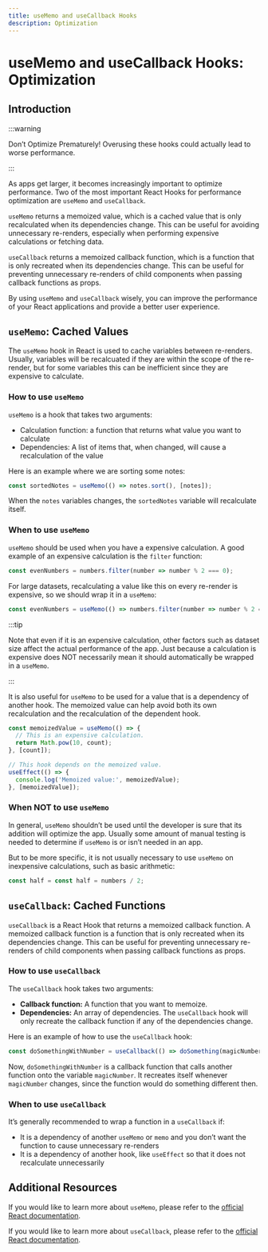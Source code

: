 ```yaml
---
title: useMemo and useCallback Hooks
description: Optimization
---
```




# useMemo and useCallback Hooks: Optimization

## Introduction

:::warning

Don’t Optimize Prematurely!
Overusing these hooks could actually lead to worse performance.

:::

As apps get larger, it becomes increasingly important to optimize performance. Two of the most important React Hooks for performance optimization are `useMemo` and `useCallback`.

`useMemo` returns a memoized value, which is a cached value that is only recalculated when its dependencies change. This can be useful for avoiding unnecessary re-renders, especially when performing expensive calculations or fetching data.

`useCallback` returns a memoized callback function, which is a function that is only recreated when its dependencies change. This can be useful for preventing unnecessary re-renders of child components when passing callback functions as props.

By using `useMemo` and `useCallback` wisely, you can improve the performance of your React applications and provide a better user experience.

## `useMemo`: Cached Values

The `useMemo` hook in React is used to cache variables between re-renders. Usually, variables will be recalcuated if they are within the scope of the re-render, but for some variables this can be inefficient since they are expensive to calculate.

### How to use `useMemo`

`useMemo` is a hook that takes two arguments:

- Calculation function: a function that returns what value you want to calculate
- Dependencies: A list of items that, when changed, will cause a recalculation of the value

Here is an example where we are sorting some notes:

```jsx
const sortedNotes = useMemo(() => notes.sort(), [notes]);
```

When the `notes` variables changes, the `sortedNotes` variable will recalculate itself.

### When to use `useMemo`

`useMemo` should be used when you have a expensive calculation. A good example of an expensive calculation is the `filter` function:

```jsx
const evenNumbers = numbers.filter(number => number % 2 === 0);
```

For large datasets, recalculating a value like this on every re-render is expensive, so we should wrap it in a `useMemo`:

```jsx
const evenNumbers = useMemo(() => numbers.filter(number => number % 2 === 0), [numbers]);
```

:::tip

Note that even if it is an expensive calculation, other factors such as dataset size affect the actual performance of the app. Just because a calculation is expensive does NOT necessarily mean it should automatically be wrapped in a `useMemo`.

:::

It is also useful for `useMemo` to be used for a value that is a dependency of another hook. The memoized value can help avoid both its own recalculation and the recalculation of the dependent hook.

```jsx
const memoizedValue = useMemo(() => {
  // This is an expensive calculation.
  return Math.pow(10, count);
}, [count]);

// This hook depends on the memoized value.
useEffect(() => {
  console.log('Memoized value:', memoizedValue);
}, [memoizedValue]);
```

### When NOT to use `useMemo`

In general, `useMemo` shouldn’t be used until the developer is sure that its addition will optimize the app. Usually some amount of manual testing is needed to determine if `useMemo` is or isn’t needed in an app.

But to be more specific, it is not usually necessary to use `useMemo` on inexpensive calculations, such as basic arithmetic:

```jsx
const half = const half = numbers / 2;
```

## `useCallback`: Cached Functions

`useCallback` is a React Hook that returns a memoized callback function. A memoized callback function is a function that is only recreated when its dependencies change. This can be useful for preventing unnecessary re-renders of child components when passing callback functions as props.

### How to use `useCallback`

The `useCallback` hook takes two arguments:

- **Callback function:** A function that you want to memoize.
- **Dependencies:** An array of dependencies. The `useCallback` hook will only recreate the callback function if any of the dependencies change.

Here is an example of how to use the `useCallback` hook:

```jsx
const doSomethingWithNumber = useCallback(() => doSomething(magicNumber), [magicNumber])
```

Now, `doSomethingWithNumber` is a callback function that calls another function onto the variable `magicNumber`. It recreates itself whenever `magicNumber` changes, since the function would do something different then.

### When to use `useCallback`

It’s generally recommended to wrap a function in a `useCallback` if:

- It is a dependency of another `useMemo` or `memo` and you don’t want the function to cause unnecessary re-renders
- It is a dependency of another hook, like `useEffect` so that it does not recalculate unnecessarily

## Additional Resources

If you would like to learn more about `useMemo`, please refer to the [official React documentation](https://react.dev/reference/react/useMemo).

If you would like to learn more about `useCallback`, please refer to the [official React documentation](https://react.dev/reference/react/useCallback).